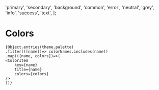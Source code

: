 
<Meta title="Company/Colors" />

  'primary',
  'secondary',
  'background',
  'common',
  'error',
  'neutral',
  'grey',
  'info',
  'success',
  'text',
];

# Colors

<ColorPalette>

    {Object.entries(theme.palette)
    .filter(([name])=> colorNames.includes(name))
    .map(([name, colors])=>(
    <ColorItem
        key={name}
        title={name}
        colors={colors}
    />
    ))}

</ColorPalette>
